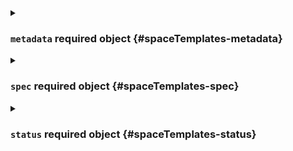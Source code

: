

<PartialKind />


<PartialApiVersion />



<details className="config-field" data-expandable="true">
<summary>

### `metadata` <span className="config-field-required" data-required="false">required</span> <span className="config-field-type">object</span> <span className="config-field-default"></span> <span className="config-field-enum"></span> {#spaceTemplates-metadata}



</summary>

<PartialMetadatareference />


</details>



<details className="config-field" data-expandable="true">
<summary>

### `spec` <span className="config-field-required" data-required="false">required</span> <span className="config-field-type">object</span> <span className="config-field-default"></span> <span className="config-field-enum"></span> {#spaceTemplates-spec}



</summary>

<PartialSpecreference />


</details>



<details className="config-field" data-expandable="true">
<summary>

### `status` <span className="config-field-required" data-required="false">required</span> <span className="config-field-type">object</span> <span className="config-field-default"></span> <span className="config-field-enum"></span> {#spaceTemplates-status}



</summary>

<PartialStatusreference />


</details>
